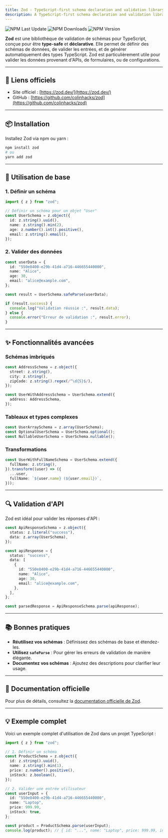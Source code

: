 ```yaml
---
title: Zod - TypeScript-first schema declaration and validation library
description: A TypeScript-first schema declaration and validation library.
---
```


![NPM Last Update](https://img.shields.io/npm/last-update/zod)
![NPM Downloads](https://img.shields.io/npm/dw/zod)
![NPM Version](https://img.shields.io/npm/v/zod)


**Zod** est une bibliothèque de validation de schémas pour TypeScript, conçue pour être **type-safe** et **déclarative**. Elle permet de définir des schémas de données, de valider les entrées, et de générer automatiquement des types TypeScript. Zod est particulièrement utile pour valider les données provenant d'APIs, de formulaires, ou de configurations.

---

## 🔗 Liens officiels

- Site officiel : [https://zod.dev/](https://zod.dev/)
- GitHub : [https://github.com/colinhacks/zod](https://github.com/colinhacks/zod)

---

## 📦 Installation

Installez Zod via npm ou yarn :

```bash
npm install zod
# ou
yarn add zod
```

---

## 🔧 Utilisation de base

### 1. Définir un schéma

```typescript
import { z } from "zod";

// Définir un schéma pour un objet "User"
const UserSchema = z.object({
  id: z.string().uuid(),
  name: z.string().min(2),
  age: z.number().int().positive(),
  email: z.string().email(),
});
```

### 2. Valider des données

```typescript
const userData = {
  id: "550e8400-e29b-41d4-a716-446655440000",
  name: "Alice",
  age: 30,
  email: "alice@example.com",
};

const result = UserSchema.safeParse(userData);

if (result.success) {
  console.log("Validation réussie :", result.data);
} else {
  console.error("Erreur de validation :", result.error);
}
```

---

## ✨ Fonctionnalités avancées

### Schémas imbriqués

```typescript
const AddressSchema = z.object({
  street: z.string(),
  city: z.string(),
  zipCode: z.string().regex(/^\d{5}$/),
});

const UserWithAddressSchema = UserSchema.extend({
  address: AddressSchema,
});
```

### Tableaux et types complexes

```typescript
const UserArraySchema = z.array(UserSchema);
const OptionalUserSchema = UserSchema.optional();
const NullableUserSchema = UserSchema.nullable();
```

### Transformations

```typescript
const UserWithFullNameSchema = UserSchema.extend({
  fullName: z.string(),
}).transform((user) => ({
  ...user,
  fullName: `${user.name} (${user.email})`,
}));
```

---

## 🔍 Validation d'API

Zod est idéal pour valider les réponses d'API :

```typescript
const ApiResponseSchema = z.object({
  status: z.literal("success"),
  data: z.array(UserSchema),
});

const apiResponse = {
  status: "success",
  data: [
    {
      id: "550e8400-e29b-41d4-a716-446655440000",
      name: "Alice",
      age: 30,
      email: "alice@example.com",
    },
  ],
};

const parsedResponse = ApiResponseSchema.parse(apiResponse);
```

---

## 📚 Bonnes pratiques

- **Réutilisez vos schémas** : Définissez des schémas de base et étendez-les.
- **Utilisez `safeParse`** : Pour gérer les erreurs de validation de manière élégante.
- **Documentez vos schémas** : Ajoutez des descriptions pour clarifier leur usage.

---

## 📖 Documentation officielle

Pour plus de détails, consultez la [documentation officielle de Zod](https://zod.dev/).

---

## 💡 Exemple complet

Voici un exemple complet d'utilisation de Zod dans un projet TypeScript :

```typescript
import { z } from "zod";

// 1. Définir un schéma
const ProductSchema = z.object({
  id: z.string().uuid(),
  name: z.string().min(1),
  price: z.number().positive(),
  inStock: z.boolean(),
});

// 2. Valider une entrée utilisateur
const userInput = {
  id: "550e8400-e29b-41d4-a716-446655440000",
  name: "Laptop",
  price: 999.99,
  inStock: true,
};

const product = ProductSchema.parse(userInput);
console.log(product); // { id: "...", name: "Laptop", price: 999.99, inStock: true }
```